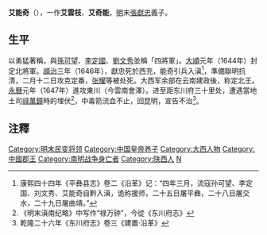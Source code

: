 '''艾能奇'''（{{bd|1626年||1647年||catIdx=Ai}}），一作'''艾雲枝'''、'''艾奇能'''，[[明朝|明]]末[[張獻忠|張獻忠]]義子。

==生平==
以勇猛著稱，與[[孫可望|孫可望]]、[[李定國|李定國]]、[[劉文秀_(明朝)|劉文秀]]並稱「四將軍」。[[大顺_(大西)|大順]]元年（1644年）封定北將軍。[[順治|順治]]三年（1646年），獻忠死於西充，能奇引兵入滇<ref>康熙四十四年《平彝县志》卷二《沿革》记：“四年三月，流寇孙可望、李定国、刘文秀、艾能奇自黔入滇，诡称援师，二十五日屠平彝，二十八日屠交水，二十九日屠曲靖。”</ref>，準備聯明抗清，二月十二日攻克定番，[[張耀_(南明)|张耀]]等被处死。大西军余部在云南建政後，称定北王。[[永曆_(南明)|永曆]]元年（1647年）進攻東川（今雲南會澤）。进至距东川府三十里处，遭遇當地土司[[祿萬鐘|祿萬鐘]]時的埋伏<ref>《明末滇南纪略》中写作“禄万钟”，今從《东川府志》</ref>，中毒箭流血不止，回昆明，宣告不治<ref>乾隆二十六年《东川府志》卷三《建置·沿革》</ref>。

==注釋==
{{reflist}}

{{DEFAULTSORT:Ai艾}}
[[Category:明末民变将领|Category:明末民变将领]]
[[Category:中国皇帝养子|Category:中国皇帝养子]]
[[Category:大西人物|Category:大西人物]]
[[Category:中國郡王|Category:中國郡王]]
[[Category:南明战争身亡者|Category:南明战争身亡者]]
[[Category:陕西人|Category:陕西人]]
[[Category:艾姓|N]]